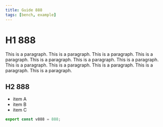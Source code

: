 ```yaml
---
title: Guide 888
tags: [bench, example]
---
```


# H1 888

This is a paragraph. This is a paragraph. This is a paragraph. This is a paragraph. This is a paragraph. This is a paragraph. This is a paragraph. This is a paragraph. This is a paragraph. This is a paragraph. This is a paragraph. This is a paragraph. 

## H2 888

- item A
- item B
- item C

```ts
export const v888 = 888;
```